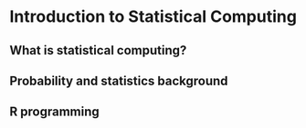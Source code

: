 # Introduction to Statistical Computing

## What is statistical computing?

## Probability and statistics background

## R programming